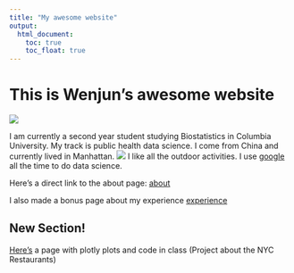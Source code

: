 ```yaml
---
title: "My awesome website"
output: 
  html_document:
    toc: true
    toc_float: true
---
```


# This is Wenjun's awesome website

![](https://media.giphy.com/media/drXGoW1iudhKw/giphy.gif)


I am currently a second year student studying Biostatistics in Columbia University. My track is public health data science. I come from China and currently lived in Manhattan.
![](image/me.jpeg)
I like all the outdoor activities. I use [google](https://www.google.com/) all the time to do data science. 



Here's a direct link to the about page: [about](about.html)

I also made a bonus page about my experience [experience](experience.html)

## New Section!

[Here's](plotly.html) a page with plotly plots and code in class (Project about the NYC Restaurants)